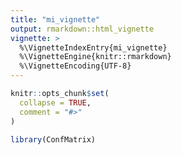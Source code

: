 ```yaml
---
title: "mi_vignette"
output: rmarkdown::html_vignette
vignette: >
  %\VignetteIndexEntry{mi_vignette}
  %\VignetteEngine{knitr::rmarkdown}
  %\VignetteEncoding{UTF-8}
---
```


```r
knitr::opts_chunk$set(
  collapse = TRUE,
  comment = "#>"
)
```

```r
library(ConfMatrix)
```
